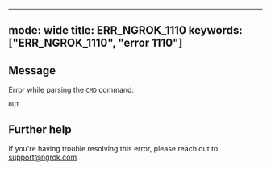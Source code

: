 
---
mode: wide
title: ERR_NGROK_1110
keywords: ["ERR_NGROK_1110", "error 1110"]
---

## Message
Error while parsing the `CMD` command:

`OUT`




## Further help
If you're having trouble resolving this error, please reach out to [support@ngrok.com](mailto:support@ngrok.com?subject=Help%20with%20ERR_NGROK_1110)


